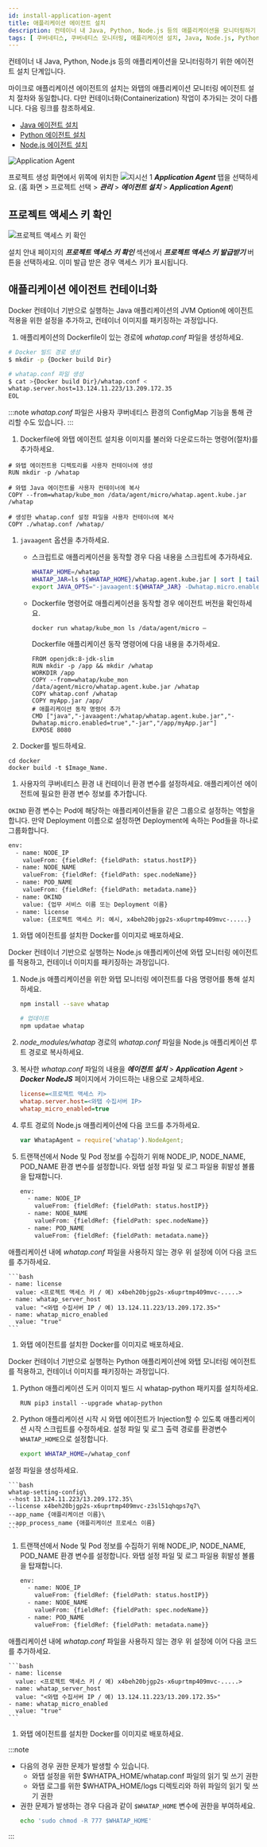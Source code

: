 ```yaml
---
id: install-application-agent
title: 애플리케이션 에이전트 설치
description: 컨테이너 내 Java, Python, Node.js 등의 애플리케이션을 모니터링하기 위한 에이전트 설치 단계입니다.
tags: [ 쿠버네티스, 쿠버네티스 모니터링, 애플리케이션 설치, Java, Node.js, Python ]
---
```


컨테이너 내 Java, Python, Node.js 등의 애플리케이션을 모니터링하기 위한 에이전트 설치 단계입니다.

마이크로 애플리케이션 에이전트의 설치는 와탭의 애플리케이션 모니터링 에이전트 설치 절차와 동일합니다. 다만 컨테이너화(Containerization) 작업이 추가되는 것이 다릅니다. 다음 링크를 참조하세요.

* [Java 에이전트 설치](java/install-agent)
* [Python 에이전트 설치](python/install-agent)
* [Node.js 에이전트 설치](nodejs/install-agent)

![Application Agent](/img/kube-apm-agent.png)

프로젝트 생성 화면에서 위쪽에 위치한 ![지시선 1](/img/number-01.png) ***Application Agent*** 탭을 선택하세요. (홈 화면 > 프로젝트 선택 > ***관리*** > ***에이전트 설치*** > ***Application Agent***)

## 프로젝트 액세스 키 확인

![프로젝트 액세스 키 확인](https://img.whatap.io/media/images/whatap_kubernetes_application_agent_access_key.png)

설치 안내 페이지의 ***프로젝트 액세스 키 확인*** 섹션에서 ***프로젝트 액세스 키 발급받기*** 버튼을 선택하세요. 이미 발급 받은 경우 액세스 키가 표시됩니다.

## 애플리케이션 에이전트 컨테이너화

<Tabs>
<TabItem value="java" label="Java" default>

Docker 컨테이너 기반으로 실행하는 Java 애플리케이션의 JVM Option에 에이전트 적용을 위한 설정을 추가하고, 컨테이너 이미지를 패키징하는 과정입니다.

1. 애플리케이션의 Dockerfile이 있는 경로에 *whatap.conf* 파일을 생성하세요.

  ```bash
  # Docker 빌드 경로 생성
  $ mkdir -p {Docker build Dir}
  
  # whatap.conf 파일 생성  
  $ cat >{Docker build Dir}/whatap.conf <
  whatap.server.host=13.124.11.223/13.209.172.35
  EOL
  ```

  :::note
  *whatap.conf* 파일은 사용자 쿠버네티스 환경의 ConfigMap 기능을 통해 관리할 수도 있습니다.
  :::

1. Dockerfile에 와탭 에이전트 설치용 이미지를 불러와 다운로드하는 명령어(절차)를 추가하세요.

  ```docker
  # 와탭 에이전트용 디렉토리를 사용자 컨테이너에 생성
  RUN mkdir -p /whatap

  # 와탭 Java 에이전트를 사용자 컨테이너에 복사
  COPY --from=whatap/kube_mon /data/agent/micro/whatap.agent.kube.jar /whatap

  # 생성한 whatap.conf 설정 파일을 사용자 컨테이너에 복사
  COPY ./whatap.conf /whatap/    
  ```

1. `javaagent` 옵션을 추가하세요.

    * 스크립트로 애플리케이션을 동작할 경우 다음 내용을 스크립트에 추가하세요.

      ```bash
      WHATAP_HOME=/whatap
      WHATAP_JAR=ls ${WHATAP_HOME}/whatap.agent.kube.jar | sort | tail -1
      export JAVA_OPTS="-javaagent:${WHATAP_JAR} -Dwhatap.micro.enabled=true "
      ```

    * Dockerfile 명령어로 애플리케이션을 동작할 경우 에이전트 버전을 확인하세요.

      ```docker
      docker run whatap/kube_mon ls /data/agent/micro –
      ```

      Dockerfile 애플리케이션 동작 명령어에 다음 내용을 추가하세요.

      ```docker title='Dockerfile 샘플' {7-8} showLineNumbers
      FROM openjdk:8-jdk-slim
      RUN mkdir -p /app && mkdir /whatap
      WORKDIR /app
      COPY --from=whatap/kube_mon /data/agent/micro/whatap.agent.kube.jar /whatap
      COPY whatap.conf /whatap
      COPY myApp.jar /app/
      # 애플리케이션 동작 명령어 추가
      CMD ["java","-javaagent:/whatap/whatap.agent.kube.jar","-Dwhatap.micro.enabled=true","-jar","/app/myApp.jar"]
      EXPOSE 8080
      ```

1. Docker를 빌드하세요.

  ```docker
  cd docker
  docker build -t $Image_Name.
  ```

1. 사용자의 쿠버네티스 환경 내 컨테이너 환경 변수를 설정하세요. 애플리케이션 에이전트에 필요한 환경 변수 정보를 추가합니다.

  `OKIND` 환경 변수는 Pod에 해당하는 애플리케이션들을 같은 그룹으로 설정하는 역할을 합니다. 만약 Deployment 이름으로 설정하면 Deployment에 속하는 Pod들을 하나로 그룹화합니다.

  ```bash {8-9} showLineNumbers
  env:
    - name: NODE_IP
      valueFrom: {fieldRef: {fieldPath: status.hostIP}}
    - name: NODE_NAME
      valueFrom: {fieldRef: {fieldPath: spec.nodeName}}
    - name: POD_NAME
      valueFrom: {fieldRef: {fieldPath: metadata.name}}
    - name: OKIND
      value: {업무 서비스 이름 또는 Deployment 이름}
    - name: license
      value: {프로젝트 액세스 키: 예시, x4beh20bjgp2s-x6uprtmp409mvc-.....}
  ```

1. 와탭 에이전트를 설치한 Docker를 이미지로 배포하세요.

</TabItem>
<TabItem value="nodejs" label="Node.js">

Docker 컨테이너 기반으로 실행하는 Node.js 애플리케이션에 와탭 모니터링 에이전트를 적용하고, 컨테이너 이미지를 패키징하는 과정입니다.

1. Node.js 애플리케이션을 위한 와탭 모니터링 에이전트를 다음 명령어를 통해 설치하세요.

    ```bash
    npm install --save whatap

    # 업데이트
    npm updatae whatap
    ```

1. *node_modules/whatap* 경로의 *whatap.conf* 파일을 Node.js 애플리케이션 루트 경로로 복사하세요. 

1. 복사한 *whatap.conf* 파일의 내용을 ***에이전트 설치*** > ***Application Agent*** > ***Docker NodeJS*** 페이지에서 가이드하는 내용으로 교체하세요.

    ```ini title='whatap.conf'
    license=<프로젝트 액세스 키>
    whatap.server.host=<와탭 수집서버 IP>
    whatap_micro_enabled=true
    ```

1. 루트 경로의 Node.js 애플리케이션에 다음 코드를 추가하세요.

    ```javascript
    var WhatapAgent = require('whatap').NodeAgent;
    ```

1. 트랜잭션에서 Node 및 Pod 정보를 수집하기 위해 NODE_IP, NODE_NAME, POD_NAME 환경 변수를 설정합니다. 와탭 설정 파일 및 로그 파일용 휘발성 볼륨을 탑재합니다.

    ```bash
    env:
      - name: NODE_IP
        valueFrom: {fieldRef: {fieldPath: status.hostIP}}
      - name: NODE_NAME
        valueFrom: {fieldRef: {fieldPath: spec.nodeName}}
      - name: POD_NAME
        valueFrom: {fieldRef: {fieldPath: metadata.name}}
    ```
  
  애플리케이션 내에 *whatap.conf* 파일을 사용하지 않는 경우 위 설정에 이어 다음 코드를 추가하세요.

    ```bash
    - name: license
      value: <프로젝트 액세스 키 / 예) x4beh20bjgp2s-x6uprtmp409mvc-.....>
    - name: whatap_server_host
      value: "<와탭 수집서버 IP / 예) 13.124.11.223/13.209.172.35>"
    - name: whatap_micro_enabled
      value: "true"
    ```

1. 와탭 에이전트를 설치한 Docker를 이미지로 배포하세요.

</TabItem>
<TabItem value="python" label="Python">

Docker 컨테이너 기반으로 실행하는 Python 애플리케이션에 와탭 모니터링 에이전트를 적용하고, 컨테이너 이미지를 패키징하는 과정입니다.

1. Python 애플리케이션 도커 이미지 빌드 시 whatap-python 패키지를 설치하세요.

    ```docker title='python 3.7 버전'
    RUN pip3 install --upgrade whatap-python
    ```

1. Python 애플리케이션 시작 시 와탭 에이전트가 Injection할 수 있도록 애플리케이션 시작 스크립트를 수정하세요. 설정 파일 및 로그 출력 경로를 환경변수 `WHATAP_HOME`으로 설정합니다.

    ```bash
    export WHATAP_HOME=/whatap_conf
    ```

  설정 파일을 생성하세요.

    ```bash
    whatap-setting-config\
    --host 13.124.11.223/13.209.172.35\
    --license x4beh20bjgp2s-x6uprtmp409mvc-z3sl51qhqps7q7\
    --app_name {애플리케이션 이름}\
    --app_process_name {애플리케이션 프로세스 이름}
    ```

1. 트랜잭션에서 Node 및 Pod 정보를 수집하기 위해 NODE_IP, NODE_NAME, POD_NAME 환경 변수를 설정합니다. 와탭 설정 파일 및 로그 파일용 휘발성 볼륨을 탑재합니다.

    ```bash
    env:
      - name: NODE_IP
        valueFrom: {fieldRef: {fieldPath: status.hostIP}}
      - name: NODE_NAME
        valueFrom: {fieldRef: {fieldPath: spec.nodeName}}
      - name: POD_NAME
        valueFrom: {fieldRef: {fieldPath: metadata.name}}
    ```

  애플리케이션 내에 *whatap.conf* 파일을 사용하지 않는 경우 위 설정에 이어 다음 코드를 추가하세요.

    ```bash
    - name: license
      value: <프로젝트 액세스 키 / 예) x4beh20bjgp2s-x6uprtmp409mvc-.....>
    - name: whatap_server_host
      value: "<와탭 수집서버 IP / 예) 13.124.11.223/13.209.172.35>"
    - name: whatap_micro_enabled
      value: "true"
    ```

1. 와탭 에이전트를 설치한 Docker를 이미지로 배포하세요.

:::note
* 다음의 경우 권한 문제가 발생할 수 있습니다.
  - 와탭 설정을 위한 $WHATPA_HOME/whatap.conf 파일의 읽기 및 쓰기 권한
  - 와탭 로그를 위한 $WHATPA_HOME/logs 디렉토리와 하위 파일의 읽기 및 쓰기 권한
* 권한 문제가 발생하는 경우 다음과 같이 `$WHATAP_HOME` 변수에 권한을 부여하세요.
    ```bash
    echo 'sudo chmod -R 777 $WHATAP_HOME'
    ```
:::

</TabItem>
</Tabs>